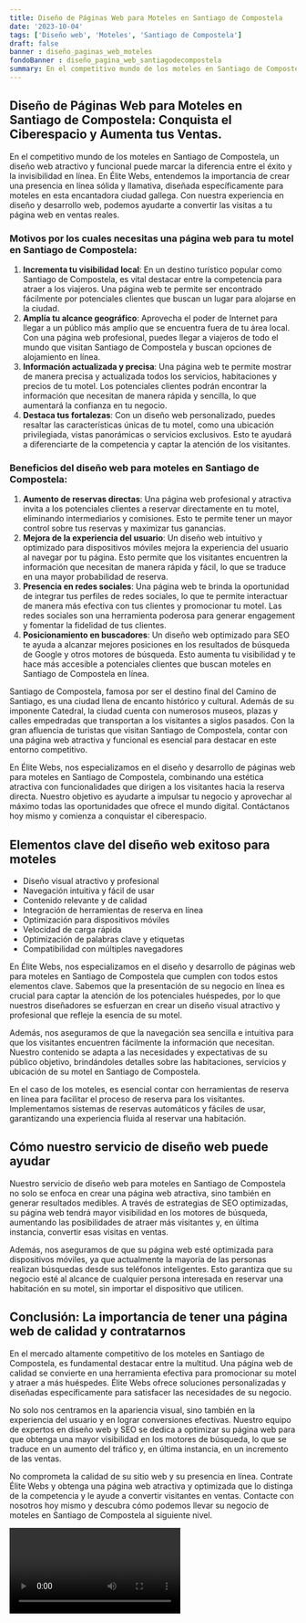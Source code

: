 ```yaml
---
title: Diseño de Páginas Web para Moteles en Santiago de Compostela
date: '2023-10-04'
tags: ['Diseño web', 'Moteles', 'Santiago de Compostela']
draft: false
banner : diseño_paginas_web_moteles
fondoBanner : diseño_pagina_web_santiagodecompostela
summary: En el competitivo mundo de los moteles en Santiago de Compostela, un diseño web atractivo y funcional puede marcar la diferencia entre el éxito y la invisibilidad en línea. En Élite Webs, entendemos la importancia de crear una presencia en línea sólida y llamativa, diseñada específicamente para moteles en esta encantadora ciudad gallega. Con nuestra experiencia en diseño y desarrollo web, podemos ayudarte a convertir las visitas a tu página web en ventas reales.
---
```


## Diseño de Páginas Web para Moteles en Santiago de Compostela: Conquista el Ciberespacio y Aumenta tus Ventas.

En el competitivo mundo de los moteles en Santiago de Compostela, un diseño web atractivo y funcional puede marcar la diferencia entre el éxito y la invisibilidad en línea. En Élite Webs, entendemos la importancia de crear una presencia en línea sólida y llamativa, diseñada específicamente para moteles en esta encantadora ciudad gallega. Con nuestra experiencia en diseño y desarrollo web, podemos ayudarte a convertir las visitas a tu página web en ventas reales.

### Motivos por los cuales necesitas una página web para tu motel en Santiago de Compostela:

1. **Incrementa tu visibilidad local**: En un destino turístico popular como Santiago de Compostela, es vital destacar entre la competencia para atraer a los viajeros. Una página web te permite ser encontrado fácilmente por potenciales clientes que buscan un lugar para alojarse en la ciudad.
2. **Amplía tu alcance geográfico**: Aprovecha el poder de Internet para llegar a un público más amplio que se encuentra fuera de tu área local. Con una página web profesional, puedes llegar a viajeros de todo el mundo que visitan Santiago de Compostela y buscan opciones de alojamiento en línea.
3. **Información actualizada y precisa**: Una página web te permite mostrar de manera precisa y actualizada todos los servicios, habitaciones y precios de tu motel. Los potenciales clientes podrán encontrar la información que necesitan de manera rápida y sencilla, lo que aumentará la confianza en tu negocio.
4. **Destaca tus fortalezas**: Con un diseño web personalizado, puedes resaltar las características únicas de tu motel, como una ubicación privilegiada, vistas panorámicas o servicios exclusivos. Esto te ayudará a diferenciarte de la competencia y captar la atención de los visitantes.

### Beneficios del diseño web para moteles en Santiago de Compostela:

1. **Aumento de reservas directas**: Una página web profesional y atractiva invita a los potenciales clientes a reservar directamente en tu motel, eliminando intermediarios y comisiones. Esto te permite tener un mayor control sobre tus reservas y maximizar tus ganancias.
2. **Mejora de la experiencia del usuario**: Un diseño web intuitivo y optimizado para dispositivos móviles mejora la experiencia del usuario al navegar por tu página. Esto permite que los visitantes encuentren la información que necesitan de manera rápida y fácil, lo que se traduce en una mayor probabilidad de reserva.
3. **Presencia en redes sociales**: Una página web te brinda la oportunidad de integrar tus perfiles de redes sociales, lo que te permite interactuar de manera más efectiva con tus clientes y promocionar tu motel. Las redes sociales son una herramienta poderosa para generar engagement y fomentar la fidelidad de tus clientes.
4. **Posicionamiento en buscadores**: Un diseño web optimizado para SEO te ayuda a alcanzar mejores posiciones en los resultados de búsqueda de Google y otros motores de búsqueda. Esto aumenta tu visibilidad y te hace más accesible a potenciales clientes que buscan moteles en Santiago de Compostela en línea.

Santiago de Compostela, famosa por ser el destino final del Camino de Santiago, es una ciudad llena de encanto histórico y cultural. Además de su imponente Catedral, la ciudad cuenta con numerosos museos, plazas y calles empedradas que transportan a los visitantes a siglos pasados. Con la gran afluencia de turistas que visitan Santiago de Compostela, contar con una página web atractiva y funcional es esencial para destacar en este entorno competitivo.

En Élite Webs, nos especializamos en el diseño y desarrollo de páginas web para moteles en Santiago de Compostela, combinando una estética atractiva con funcionalidades que dirigen a los visitantes hacia la reserva directa. Nuestro objetivo es ayudarte a impulsar tu negocio y aprovechar al máximo todas las oportunidades que ofrece el mundo digital. Contáctanos hoy mismo y comienza a conquistar el ciberespacio.

<GifSeo />

<Cta />

## Elementos clave del diseño web exitoso para moteles

- Diseño visual atractivo y profesional
- Navegación intuitiva y fácil de usar
- Contenido relevante y de calidad
- Integración de herramientas de reserva en línea
- Optimización para dispositivos móviles
- Velocidad de carga rápida
- Optimización de palabras clave y etiquetas
- Compatibilidad con múltiples navegadores

En Élite Webs, nos especializamos en el diseño y desarrollo de páginas web para moteles en Santiago de Compostela que cumplen con todos estos elementos clave. Sabemos que la presentación de su negocio en línea es crucial para captar la atención de los potenciales huéspedes, por lo que nuestros diseñadores se esfuerzan en crear un diseño visual atractivo y profesional que refleje la esencia de su motel.

Además, nos aseguramos de que la navegación sea sencilla e intuitiva para que los visitantes encuentren fácilmente la información que necesitan. Nuestro contenido se adapta a las necesidades y expectativas de su público objetivo, brindándoles detalles sobre las habitaciones, servicios y ubicación de su motel en Santiago de Compostela.

En el caso de los moteles, es esencial contar con herramientas de reserva en línea para facilitar el proceso de reserva para los visitantes. Implementamos sistemas de reservas automáticos y fáciles de usar, garantizando una experiencia fluida al reservar una habitación.

## Cómo nuestro servicio de diseño web puede ayudar

Nuestro servicio de diseño web para moteles en Santiago de Compostela no solo se enfoca en crear una página web atractiva, sino también en generar resultados medibles. A través de estrategias de SEO optimizadas, su página web tendrá mayor visibilidad en los motores de búsqueda, aumentando las posibilidades de atraer más visitantes y, en última instancia, convertir esas visitas en ventas.

Además, nos aseguramos de que su página web esté optimizada para dispositivos móviles, ya que actualmente la mayoría de las personas realizan búsquedas desde sus teléfonos inteligentes. Esto garantiza que su negocio esté al alcance de cualquier persona interesada en reservar una habitación en su motel, sin importar el dispositivo que utilicen.

## Conclusión: La importancia de tener una página web de calidad y contratarnos

En el mercado altamente competitivo de los moteles en Santiago de Compostela, es fundamental destacar entre la multitud. Una página web de calidad se convierte en una herramienta efectiva para promocionar su motel y atraer a más huéspedes. Élite Webs ofrece soluciones personalizadas y diseñadas específicamente para satisfacer las necesidades de su negocio.

No solo nos centramos en la apariencia visual, sino también en la experiencia del usuario y en lograr conversiones efectivas. Nuestro equipo de expertos en diseño web y SEO se dedica a optimizar su página web para que obtenga una mayor visibilidad en los motores de búsqueda, lo que se traduce en un aumento del tráfico y, en última instancia, en un incremento de las ventas.

No comprometa la calidad de su sitio web y su presencia en línea. Contrate Élite Webs y obtenga una página web atractiva y optimizada que lo distinga de la competencia y le ayude a convertir visitantes en ventas. Contacte con nosotros hoy mismo y descubra cómo podemos llevar su negocio de moteles en Santiago de Compostela al siguiente nivel.

<Video />

<CtaBot job='Moteles' city='Santiago de Compostela'/>

<Gmaps query='Santiago de Compostela+españa+maps' />